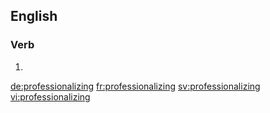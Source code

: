 ==English==

===Verb===
{{head|en|present participle}}

# {{present participle of|professionalize|lang=en}}

[[de:professionalizing]]
[[fr:professionalizing]]
[[sv:professionalizing]]
[[vi:professionalizing]]